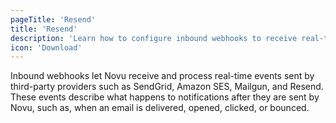 ```yaml
---
pageTitle: 'Resend'
title: 'Resend'
description: 'Learn how to configure inbound webhooks to receive real-time notification statuses from third-party providers.'
icon: 'Download'
---
```


Inbound webhooks let Novu receive and process real-time events sent by third-party providers such as SendGrid, Amazon SES, Mailgun, and Resend. These events describe what happens to notifications after they are sent by Novu, such as, when an email is delivered, opened, clicked, or bounced.
